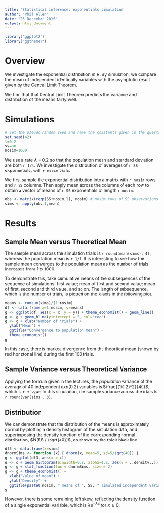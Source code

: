 ```yaml
---
title: 'Statistical inference: exponentials simulation'
author: "Phil Allen"
date: "25 December 2015"
output: html_document
---
```

```r
library("ggplot2")
library("ggthemes")
```

# Overview

We investigate the exponential distribution in R. By simulation, we compare the mean of independent identically variables with the asymptotic result given by the Central Limit Theorem.

We find that that Central Limit Theorem predicts the variance and distribution of the means fairly well.

# Simulations

```r
# Set the pseudo-random seed and name the constants given in the question.
set.seed(42)
l=0.2
SS=40
nosim=1000
```

We use a rate $\lambda = 0.2$ so that the population mean and standard deviation are both `r 1/l`. We investigate the distribution of averages of `r SS` exponentials, with `r nosim` trials.

We first sample the exponential distribution into a matrix with `r nosim` rows and `r SS` columns. Then apply mean across the columns of each row to obtain a vector of means of `r SS` exponentials of length `r nosim`.

```r
obs <- matrix(rexp(SS*nosim,l), nosim) # nosim rows of SS observations
sims <- apply(obs,1,mean)
```

# Results

## Sample Mean versus Theoretical Mean

The sample mean across the simulation trials is `r round(mean(sims), 4)`, whereas the population mean is `r 1/l`. It is interesting to see how the sample mean converges to the population mean as the number of trials increases from 1 to 1000.

To demonstrate this, take cumulative means of the subsequences of the sequence of simulations: first value; mean of first and second value: mean of first, second and third value, and so on. The length of subsequence, which is the number of trials, is plotted on the x-axis in the following plot.

```r
means <- cumsum(sims)/(1:nosim)
df <- data.frame(x=1:nosim, y=means)
g <- ggplot(df, aes(x = x, y = y)) + theme_economist() + geom_line()
g <- g + geom_hline(yintercept = 5, col="red")
g <- g + xlab("Number of trials") +
  ylab("Mean") +
  ggtitle("Convergence to population mean") +
  theme_economist()
g
```

In this case, there is marked divergence from the theortical mean (shown by red horiztonal line) during the first 100 trials.

## Sample Variance versus Theoretical Variance

Applying the formula given in the lectures, the _population_ variance of the average of 40 independent $exp(0.2)$ variables is $\frac{(1/0.2)^2}{40}$, which is `r 5^2/40`. In this simulation, the sample variance across the trials is `r round(var(sims), 3)`.

## Distribution

We can demonstrate that the distribution of the means is approximately normal by plotting a density histogram of the simulation data, and superimposing the density function of the corresponding normal distribution, $N(5,5 / \sqrt{40})$, as shown by the thick black line.

```r
df3 <- data.frame(x=sims)
dnormSims <- function (x) { dnorm(x, mean=5, sd=5/sqrt(40)) }
g <- ggplot(df3, aes(x = x))
g <- g + geom_histogram(binwidth=0.2, alpha=0.2, aes(y = ..density..)) 
g <- g + stat_function(fun = dnormSims, size = 2)
g <- g + theme_economist() + 
  xlab("Value of mean") +
  ylab("Density") +
  ggtitle(paste0(nosim, " means of ", SS, " simulated independent variables"))
g
```

However, there is some remaining left skew, reflecting the density function of a single exponential variable, which is ${\lambda}e^{-{\lambda}x}$ for $x\ge{0}$.
